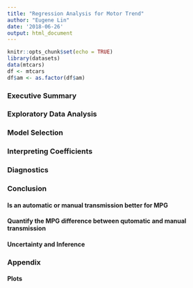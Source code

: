 ```yaml
---
title: "Regression Analysis for Motor Trend"
author: "Eugene Lin"
date: '2018-06-26'
output: html_document
---
```


```r
knitr::opts_chunk$set(echo = TRUE)
library(datasets)
data(mtcars)
df <- mtcars
df$am <- as.factor(df$am)
```

### Executive Summary

### Exploratory Data Analysis


### Model Selection

### Interpreting Coefficients

### Diagnostics

### Conclusion
#### Is an automatic or manual transmission better for MPG

#### Quantify the MPG difference between qutomatic and manual transmission

#### Uncertainty and Inference

### Appendix
#### Plots



